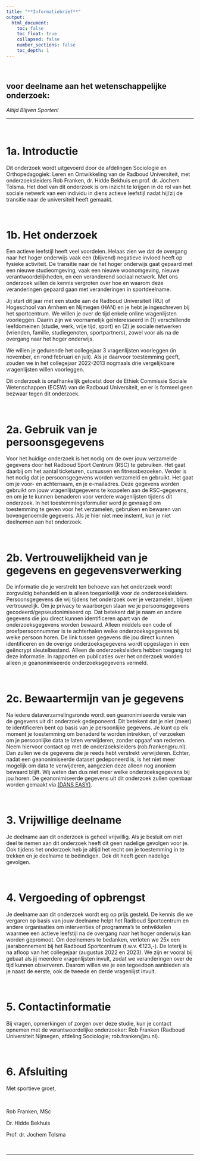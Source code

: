 ```yaml
---
title: "**Informatiebrief**"
output: 
  html_document:
    toc: false
    toc_float: true
    collapsed: false
    number_sections: false
    toc_depth: 1
---
```

<br>  
  


## voor deelname aan het wetenschappelijke onderzoek: 
*Altijd Blijven Sporten!*


----

<br>

# **1a. Introductie**
Dit onderzoek wordt uitgevoerd door de afdelingen Sociologie en Orthopedagogiek: Leren en Ontwikkeling van de Radboud Universiteit, met onderzoeksleiders Rob Franken, dr. Hidde Bekhuis en prof. dr. Jochem Tolsma. Het doel van dit onderzoek is om inzicht te krijgen in de rol van het sociale netwerk van een individu in diens actieve leefstijl nadat hij/zij de transitie naar de universiteit heeft gemaakt.

<br>

# **1b. Het onderzoek**
Een actieve leefstijl heeft veel voordelen. Helaas zien we dat de overgang naar het hoger onderwijs 
vaak een (blijvend) negatieve invloed heeft op fysieke activiteit. De transitie naar de 
het hoger onderwijs gaat gepaard met een nieuwe studieomgeving, vaak een nieuwe woonomgeving, nieuwe 
verantwoordelijkheden, en een veranderend sociaal netwerk. Met ons onderzoek willen de kennis 
vergroten over hoe en waarom deze veranderingen gepaard gaan met veranderingen in sportdeelname.

Jij start dit jaar met een studie aan de Radboud Universiteit (RU) of Hogeschool van Arnhem en Nijmegen (HAN) en je hebt je ingeschreven bij het 
sportcentrum. We willen je over de tijd enkele online vragenlijsten voorleggen. Daarin zijn we 
voornamelijk geïnteresseerd in (1) verschillende leefdomeinen (studie, werk, vrije tijd, sport) en (2) je sociale netwerken (vrienden, familie, studiegenoten, sportpartners), zowel voor als na de overgang naar het hoger onderwijs.  

We willen je gedurende het collegejaar 3 vragenlijsten voorleggen (in november, en rond februari en juli). Als je daarvoor toestemming geeft, zouden we in het collegejaar 2022-2013 nogmaals drie vergelijkbare vragenlijsten willen voorleggen.

Dit onderzoek is onafhankelijk getoetst door de Ethiek Commissie Sociale Wetenschappen (ECSW) van de Radboud Universiteit, en er is formeel geen bezwaar tegen dit onderzoek.

<br>

# **2a. Gebruik van je persoonsgegevens**
Voor het huidige onderzoek is het nodig om de over jouw verzamelde gegevens door het Radboud Sport Centrum (RSC) te gebruiken. Het gaat daarbij om het aantal ticketuren, cursussen en fitnessbezoeken. Verder is het nodig dat je persoonsgegevens worden verzameld en gebruikt. Het gaat om je voor- en achternaam, en je e-mailadres. Deze gegevens worden gebruikt om jouw vragenlijstgegevens te koppelen aan de RSC-gegevens, en om je te kunnen benaderen voor verdere vragenlijsten tijdens dit onderzoek.
In het toestemmingsformulier word je gevraagd om toestemming te geven voor het verzamelen, gebruiken en bewaren van bovengenoemde gegevens. Als je hier niet mee instemt, kun je niet deelnemen aan het onderzoek.

<br>

# **2b. Vertrouwelijkheid van je gegevens en gegevensverwerking**
De informatie die je verstrekt ten behoeve van het onderzoek wordt zorgvuldig behandeld en is alleen toegankelijk voor de onderzoeksleiders. Persoonsgegevens die wij tijdens het onderzoek over je verzamelen, blijven vertrouwelijk. Om je privacy te waarborgen slaan we je persoonsgegevens gecodeerd/gepseudonimiseerd op. Dat betekent dat je naam en andere gegevens die jou direct kunnen identificeren apart van de onderzoeksgegevens worden bewaard. Alleen middels een code of proefpersoonnummer is te achterhalen welke onderzoeksgegevens bij welke persoon horen. De link tussen gegevens die jou direct kunnen identificeren en de overige onderzoeksgegevens wordt opgeslagen in een geëncrypt sleutelbestand. Alleen de onderzoeksleiders hebben toegang tot deze informatie. In rapporten en publicaties over het onderzoek worden alleen je geanonimiseerde onderzoeksgegevens vermeld.

<br>

# **2c. Bewaartermijn van je gegevens**
Na iedere dataverzamelingsronde wordt een geanonimiseerde versie van de gegevens uit dit onderzoek gedeponeerd. Dit betekent dat je niet (meer) te identificeren bent op basis van je persoonlijke gegevens. Je kunt op elk moment je toestemming om benaderd te worden intrekken, of verzoeken om je persoonlijke data te laten verwijderen, zonder opgaaf van redenen. Neem hiervoor contact op met de onderzoeksleiders (rob.franken@ru.nl). Dan zullen we de gegevens die je reeds hebt verstrekt verwijderen. Echter, nadat een geanonimiseerde dataset gedeponeerd is, is het niet meer mogelijk om data te verwijderen, aangezien deze alleen nog anoniem bewaard blijft. Wij weten dan dus niet meer welke onderzoeksgegevens bij jou horen. De geanonimiseerde gegevens uit dit onderzoek zullen openbaar worden gemaakt via <a href="https://easy.dans.knaw.nl/ui/home" target="_blank">(DANS EASY)</a>.


<br>

# **3. Vrijwillige deelname**
Je deelname aan dit onderzoek is geheel vrijwillig. Als je besluit om niet deel te nemen aan dit onderzoek heeft dit geen nadelige gevolgen voor je. Ook tijdens het onderzoek heb je altijd het recht om je toestemming in te trekken en je deelname te beëindigen. Ook dit heeft geen nadelige gevolgen.

<br>

# **4. Vergoeding of opbrengst**
Je deelname aan dit onderzoek wordt erg op prijs gesteld. De kennis die we vergaren op basis van jouw deelname helpt het Radboud Sportcentrum en andere organisaties om interventies of programma’s te ontwikkelen waarmee een actieve leefstijl na de overgang naar het hoger onderwijs kan worden gepromoot. Om deelnemers te bedanken, verloten we 25x een jaarabonnement bij het Radboud Sportcentrum (t.w.v. €123,-). De loterij is na afloop van het collegejaar (augustus 2022 en 2023). We zijn er vooral bij gebaat als jij meerdere vragenlijsten invult, zodat we veranderingen over de tijd kunnen observeren. Daarom willen we je een tegoedbon aanbieden als je naast de eerste, ook de tweede en derde vragenlijst invult.


<br>

# **5. Contactinformatie **
Bij vragen, opmerkingen of zorgen over deze studie, kun je contact opnemen met de verantwoordelijke onderzoeker: Rob Franken (Radboud Universiteit Nijmegen, afdeling Sociologie; rob.franken@ru.nl).

<br> 

# **6. Afsluiting **
Met sportieve groet,

<br>

Rob Franken, MSc

Dr. Hidde Bekhuis

Prof. dr. Jochem Tolsma

<br>

----
